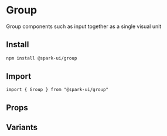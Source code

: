 


<Meta of={stories} />

# Group

Group components such as input together as a single visual unit

## Install

```sh
npm install @spark-ui/group
```

## Import

```tsx
import { Group } from "@spark-ui/group"
```

## Props

<ArgTypes of={Group} />

## Variants
<Canvas of={stories.Default} />
